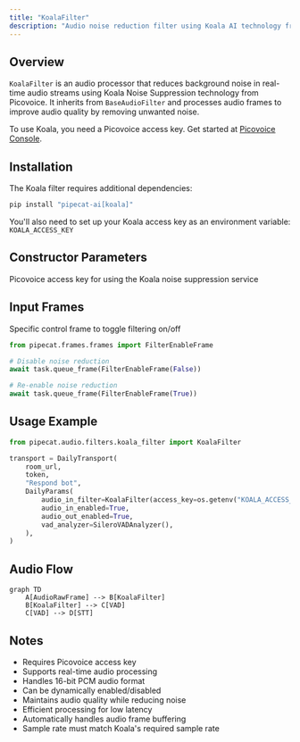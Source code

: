 ```yaml
---
title: "KoalaFilter"
description: "Audio noise reduction filter using Koala AI technology from Picovoice"
---
```


## Overview

`KoalaFilter` is an audio processor that reduces background noise in real-time audio streams using Koala Noise Suppression technology from Picovoice. It inherits from `BaseAudioFilter` and processes audio frames to improve audio quality by removing unwanted noise.

To use Koala, you need a Picovoice access key. Get started at [Picovoice Console](https://console.picovoice.ai/signup).

## Installation

The Koala filter requires additional dependencies:

```bash
pip install "pipecat-ai[koala]"
```

You'll also need to set up your Koala access key as an environment variable: `KOALA_ACCESS_KEY`

## Constructor Parameters

<ParamField path="access_key" type="str" required>
  Picovoice access key for using the Koala noise suppression service
</ParamField>

## Input Frames

<ParamField path="FilterEnableFrame" type="Frame">

Specific control frame to toggle filtering on/off

```python
from pipecat.frames.frames import FilterEnableFrame

# Disable noise reduction
await task.queue_frame(FilterEnableFrame(False))

# Re-enable noise reduction
await task.queue_frame(FilterEnableFrame(True))
```

</ParamField>

## Usage Example

```python
from pipecat.audio.filters.koala_filter import KoalaFilter

transport = DailyTransport(
    room_url,
    token,
    "Respond bot",
    DailyParams(
        audio_in_filter=KoalaFilter(access_key=os.getenv("KOALA_ACCESS_KEY")), # Enable Koala noise reduction
        audio_in_enabled=True,
        audio_out_enabled=True,
        vad_analyzer=SileroVADAnalyzer(),
    ),
)
```

## Audio Flow

```mermaid
graph TD
    A[AudioRawFrame] --> B[KoalaFilter]
    B[KoalaFilter] --> C[VAD]
    C[VAD] --> D[STT]
```

## Notes

- Requires Picovoice access key
- Supports real-time audio processing
- Handles 16-bit PCM audio format
- Can be dynamically enabled/disabled
- Maintains audio quality while reducing noise
- Efficient processing for low latency
- Automatically handles audio frame buffering
- Sample rate must match Koala's required sample rate
